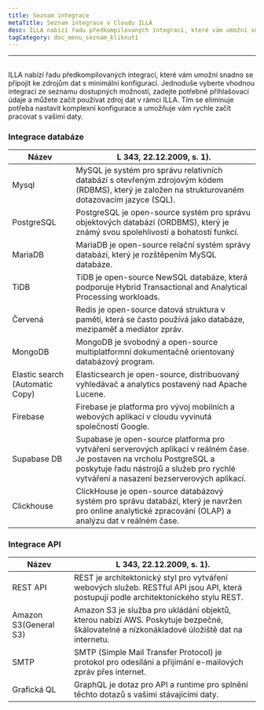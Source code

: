 ```yaml
---
title: Seznam integrace
metaTitle: Seznam integrace v Cloudu ILLA
desc: ILLA nabízí řadu předkompilovaných integrací, které vám umožní snadno se připojit ke zdrojům dat s minimální konfigurací
tagCategory: doc_menu_seznam_kliknutí
---
```


* * *

## <Heading hidden>Seznam integrace</Heading>

ILLA nabízí řadu předkompilovaných integrací, které vám umožní snadno se připojit ke zdrojům dat s minimální konfigurací. Jednoduše vyberte vhodnou integraci ze seznamu dostupných možností, zadejte potřebné přihlašovací údaje a můžete začít používat zdroj dat v rámci ILLA. Tím se eliminuje potřeba nastavit komplexní konfigurace a umožňuje vám rychle začít pracovat s vašimi daty.

### Integrace databáze

| Název                           | L 343, 22.12.2009, s. 1).                                                                                                                                                                                          |
| ------------------------------- | ------------------------------------------------------------------------------------------------------------------------------------------------------------------------------------------------------------------ |
| Mysql                           | MySQL je systém pro správu relativních databází s otevřeným zdrojovým kódem (RDBMS), který je založen na strukturovaném dotazovacím jazyce (SQL).                                                                  |
| PostgreSQL                      | PostgreSQL je open-source systém pro správu objektových databází (ORDBMS), který je známý svou spolehlivostí a bohatostí funkcí.                                                                                   |
| MariaDB                         | MariaDB je open-source relační systém správy databází, který je rozštěpením MySQL databáze.                                                                                                                        |
| TiDB                            | TiDB je open-source NewSQL databáze, která podporuje Hybrid Transactional and Analytical Processing workloads.                                                                                                     |
| Červená                         | Redis je open-source datová struktura v paměti, která se často používá jako databáze, mezipaměť a mediátor zpráv.                                                                                                  |
| MongoDB                         | MongoDB je svobodný a open-source multiplatformní dokumentačně orientovaný databázový program.                                                                                                                     |
| Elastic search (Automatic Copy) | Elasticsearch je open-source, distribuovaný vyhledávač a analytics postavený nad Apache Lucene.                                                                                                                    |
| Firebase                        | Firebase je platforma pro vývoj mobilních a webových aplikací v cloudu vyvinutá společností Google.                                                                                                                |
| Supabase DB                     | Supabase je open-source platforma pro vytváření serverových aplikací v reálném čase. Je postaven na vrcholu PostgreSQL a poskytuje řadu nástrojů a služeb pro rychlé vytváření a nasazení bezserverových aplikací. |
| Clickhouse                      | ClickHouse je open-source databázový systém pro správu databází, který je navržen pro online analytické zpracování (OLAP) a analýzu dat v reálném čase.                                                            |

### Integrace API

| Název                 | L 343, 22.12.2009, s. 1).                                                                                                                 |
| --------------------- | ----------------------------------------------------------------------------------------------------------------------------------------- |
| REST API              | REST je architektonický styl pro vytváření webových služeb. RESTful API jsou API, která postupují podle architektonického stylu REST.     |
| Amazon S3(General S3) | Amazon S3 je služba pro ukládání objektů, kterou nabízí AWS. Poskytuje bezpečné, škálovatelné a nízkonákladové úložiště dat na internetu. |
| SMTP                  | SMTP (Simple Mail Transfer Protocol) je protokol pro odesílání a přijímání e-mailových zpráv přes internet.                               |
| Grafická QL           | GraphQL je dotaz pro API a runtime pro splnění těchto dotazů s vašimi stávajícími daty.                                                   |
